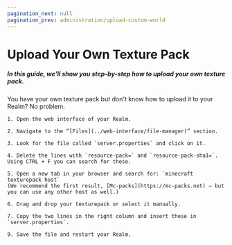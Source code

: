 ```yaml
---
pagination_next: null
pagination_prev: administration/upload-custom-world
---
```


# Upload Your Own Texture Pack

##### In this guide, we'll show you step-by-step how to upload your own texture pack.

You have your own texture pack but don't know how to upload it to your Realm? No problem.

    1. Open the web interface of your Realm.

    2. Navigate to the “[Files](../web-interface/file-manager)” section.

    3. Look for the file called `server.properties` and click on it.

    4. Delete the lines with `resource-pack=` and `resource-pack-sha1=`. Using CTRL + F you can search for these.

    5. Open a new tab in your browser and search for: `minecraft texturepack host`
    (We recommend the first result, [Mc-packs](https://mc-packs.net) – but you can use any other host as well.)

    6. Drag and drop your texturepack or select it manually.

    7. Copy the two lines in the right column and insert these in `server.properties`.

    9. Save the file and restart your Realm.